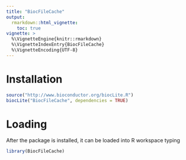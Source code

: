 ```yaml
---
title: "BiocFileCache"
output: 
  rmarkdown::html_vignette:
    toc: true
vignette: >
  %\VignetteEngine{knitr::rmarkdown}
  %\VignetteIndexEntry{BiocFileCache}
  %\VignetteEncoding{UTF-8}
---
```


# Installation
```r
source("http://www.bioconductor.org/biocLite.R")
biocLite("BiocFileCache", dependencies = TRUE)
```

# Loading
After the package is installed, it can be loaded into R workspace typing
```r
library(BiocFileCache)
```
